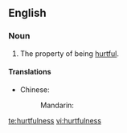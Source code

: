 ==English==

===Noun===
{{en-noun|-}}

# The property of being [[hurtful]].

====Translations====
{{trans-top|The property of being hurtful}}
* Chinese:
*: Mandarin: {{zh-ts||有害}}
{{trans-mid}}
{{trans-bottom}}

[[te:hurtfulness]]
[[vi:hurtfulness]]